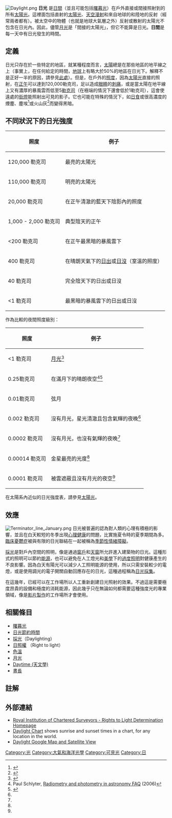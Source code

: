 {{Otheruses}}

[[Image:Daylight.png|thumb]]
'''日光''' 是[[日間|日間]]（並且可能包括[[曙暮光|曙暮光]]）在戶外直接或間接照射到的所有[[太陽光|太陽光]]。這裡面包括直射的[[太陽光|太陽光]]、[[天空漫射|天空漫射]]和來自地球的和陸地的反射（經常兩者都有）。被太空中的物體（也就是地球大氣層之外）反射或散射的太陽光不包含在日光內。因此，儘管[[月光|月光]]是「間接的太陽光」，但它不能算是日光。'''日間'''是每一天中有日光發生的時間。

== 定義 ==
日光只存在於一些特定的地區，就某種程度而言，[[太陽|太陽]]總是在那些地區的地平線之上（事實上，在任何給定的時間，[[地球|地球]]上有略大於50%的地區在日光下。解釋不是正好一半的原因，請參見[[日#介紹|此處]]）。但是，在戶外的[[照度|照度]]，因為[[太陽光|太陽光]]直接的照射，在[[正午|正午]]可以達到120,000勒克司，足以造成[[眼睛|眼睛]]的[[刺痛|刺痛]]，或是當太陽在地平線上又有濃厚的暴風雲而低至5[[勒克司|勒克司]]（在極端的情況下還會低於1勒克司），這會使遠處的[[街燈|街燈]]能照射出可見的影子。它也可能在特殊的情況下，如[[日食|日食]]或很高濃度的煙塵、塵埃<ref>{{Cite web |url=http://www.perryton.com/black.htm |title=存档副本 |accessdate=2010-05-26 |archive-date=2017-11-13 |archive-url=https://web.archive.org/web/20171113112220/http://www.perryton.com/black.htm |dead-url=yes }}</ref>或火山灰<ref>{{Cite web |url=http://volcanoes.usgs.gov/ash/ |title=存档副本 |accessdate=2010-05-26 |archive-date=2015-12-10 |archive-url=https://web.archive.org/web/20151210170045/http://volcanoes.usgs.gov/ash/ |dead-url=no }}</ref>而變得黑暗。

== 不同狀況下的日光強度 ==


{| class="wikitable"
!照度!!例子
|-
|120,000 勒克司||最亮的太陽光
|-
|110,000 勒克司||明亮的太陽光
|-
|20,000 勒克司||在正午清澈的藍天下陰影內的照度
|-
|1,000 - 2,000 勒克司||典型陰天的正午
|-
|<200 勒克司||在正午最黑暗的暴風雲下
|-
|400 勒克司||在晴朗天氣下的[[日出|日出]]或[[日沒|日沒]]（室溫的照度）
|-
|40 勒克司||完全陰天下的日出或日沒
|-
|<1 勒克司||最黑暗的暴風雲下的日出或日沒
|}

作為比較的夜間照度級別：
{| class="wikitable"
!照度!!例子
|-
|<1 勒克司||[[月光|月光]]<ref>{{cite journal |last=Bunning |first=Erwin |coauthors= and Moser, Ilse |title=Interference of moonlight with the photoperiodic measurement of time by plants, and their adaptive reaction |journal=Proceedings of the National Academy of Sciences of the United States of America |volume=62 |issue=4 |pages=1018–1022 |url=http://www.pnas.org/cgi/reprint/623/4/1018 |doi=10.1073/pnas.62.4.1018 |accessdate=2006-11-10 |pmid=16591742 |format={{Dead link|date=April 2009}} – <sup>[http://scholar.google.co.uk/scholar?hl=en&lr=&q=author%3ABunning+intitle%3AInterference+of+moonlight+with+the+photoperiodic+measurement+of+time+by+plants%2C+and+their+adaptive+reaction&as_publication=Proceedings+of+the+National+Academy+of+Sciences+of+the+United+States+of+America&as_ylo=1969&as_yhi=1969&btnG=Search Scholar search]</sup> |date=April 1969}}</ref>
|-
|0.25勒克司||在滿月下的晴朗夜空<ref name="radfaq">Paul Schlyter, [http://stjarnhimlen.se/comp/radfaq.html#10 Radiometry and photometry in astronomy FAQ] {{Wayback|url=http://stjarnhimlen.se/comp/radfaq.html#10 |date=20181017033434 }} (2006)</ref><ref>{{cite web|url=http://en.petzl.com/petzl/frontoffice/Lampes/static/referentiel/present_referentiel_en.jsp |archiveurl=https://web.archive.org/web/20080620123040/http://en.petzl.com/petzl/frontoffice/Lampes/static/referentiel/present_referentiel_en.jsp |archivedate=2008-06-20 |title=Petzl reference system for lighting performance |accessdate=2007-04-24 |deadurl=yes }}</ref>
|-
|0.01勒克司||弦月
|-
|0.002 勒克司||沒有月光，星光清澈且包含氣輝的夜晚<ref name="radfaq"/>
|-
|0.0002 勒克司||沒有月光，也沒有氣輝的夜晚<ref name="radfaq"/>
|-
|0.00014 勒克司||金星最亮的光度<ref name="radfaq"/>
|-
|0.0001 勒克司||被雲遮蔽且沒有月光的夜空<ref name="radfaq"/>
|}

在太陽系內近似的日光強度表，請參見[[太陽光#太陽系內的陽光強度|太陽光]]。

== 效應 ==
[[Image:Terminator_line_January.png|thumb]] 
日光被普遍的認為對人類的心理有積極的影響{{Citation needed|date=August 2009}}，並且在白天較短的冬季出現[[心理健康|心理健康]]的問題，比實施夏令時的夏季期間為多{{Citation needed|date=August 2009}}。[[臨床憂鬱症|臨床憂鬱症]]被與有限的日光聯結在一起被稱為[[季節性情緒障礙|季節性情緒障礙]]。

[[採光|採光]]是對戶內空間的照明，像是通過[[窗戶|窗戶]]和[[天窗|天窗]]所允許進入建築物的日光。這種形式的照明可以節約[[能源|能源]]，也可以避免在人工燈光和[[美學|美學]]下的[[過度照明|過度照明]]對健康產生的不良影響。因為白天有陽光可以減少人工照明能源的使用，所以只需安裝較少的電燈，或是使用調光的電子開關自動回應存在的日光，這種過程稱為[[日光採集|日光採集]]。

在這幾年，已經可以在工作場所以人工重新創建日光照射的效果。不過這是需要極度昂貴的設備和極度的消耗能源，因此幾乎只在無論如何都需要這種強度光的專業領域，像是[[影片製作|影片製作]]的工作場所才會使用。

== 相關條目 ==
* [[曙暮光|曙暮光]]
* [[日光節約時間|日光節約時間]]
* [[採光|採光]]（Daylighting）
* [[日照權|日照權]] （Right to light）
* [[色溫|色溫]]
* [[月光|月光]]
* [[Daytime_(天文學)|Daytime (天文學)]]
* [[晝長|晝長]]

== 註解 ==
{{Reflist}}

== 外部連結 ==
*[https://web.archive.org/web/20070602190451/http://www.rics.org/Property/Propertymanagement/Easements/Rightstolightdetermination/ Royal Institution of Chartered Surveyors - Rights to Light Determination Homepage]
*[http://daylightchart.sourceforge.net/ Daylight Chart] {{Wayback|url=http://daylightchart.sourceforge.net/ |date=20160204044229 }} shows sunrise and sunset times in a chart, for any location in the world.
*[https://web.archive.org/web/20110706202221/http://www.rgbpixels.ca/daylight_google_map Daylight Google Map and Satellite View]

[[Category:光|Category:光]]
[[Category:大氣和海洋光學|Category:大氣和海洋光學]]
[[Category:可見光|Category:可見光]]
[[Category:日|Category:日]]